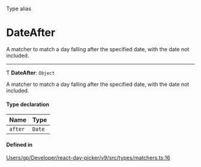 <SectionTitle>Type alias</SectionTitle>

# DateAfter

<Description>

A matcher to match a day falling after the specified date, with the date not included.

</Description>

---

Ƭ **DateAfter**: `Object`

A matcher to match a day falling after the specified date, with the date not included.

#### Type declaration

| Name | Type |
| :------ | :------ |
| `after` | `Date` |

#### Defined in

[Users/gp/Developer/react-day-picker/v9/src/types/matchers.ts:16](https://github.com/gpbl/react-day-picker/blob/4d332a01b/src/types/matchers.ts#L16)
